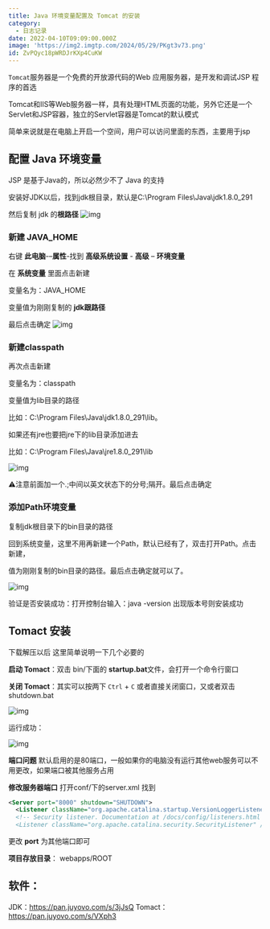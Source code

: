```yaml
---
title: Java 环境变量配置及 Tomcat 的安装
category:
  - 日志记录
date: 2022-04-10T09:09:00.000Z
image: 'https://img2.imgtp.com/2024/05/29/PKgt3v73.png'
id: ZvPQyc18pWRDJrKXp4CuKW
---
```


`Tomcat`服务器是一个免费的开放源代码的Web 应用服务器，是开发和调试JSP 程序的首选

Tomcat和IIS等Web服务器一样，具有处理HTML页面的功能，另外它还是一个Servlet和JSP容器，独立的Servlet容器是Tomcat的默认模式

简单来说就是在电脑上开启一个空间，用户可以访问里面的东西，主要用于jsp

## 配置 Java 环境变量

JSP 是基于Java的，所以必然少不了 Java 的支持

安装好JDK以后，找到jdk根目录，默认是C:\Program Files\Java\jdk1.8.0_291

然后复制 jdk 的**根路径**
![img](https://pic.juyovo.com/picture/img/20210518153006.png)

### 新建 JAVA_HOME

右键 **此电脑**-–**属性**-找到 **高级系统设置** - **高级** – **环境变量**

在 **系统变量** 里面点击新建

变量名为：JAVA_HOME

变量值为刚刚复制的 **jdk跟路径**

最后点击确定
![img](https://pic.juyovo.com/picture/img/20210518154513.png)

### 新建classpath

再次点击新建

变量名为：classpath

变量值为lib目录的路径

比如：C:\Program Files\Java\jdk1.8.0_291\lib。

如果还有jre也要把jre下的lib目录添加进去

比如：C:\Program Files\Java\jre1.8.0_291\lib

![img](https://pic.juyovo.com/picture/img/20210518160141.png)

⚠️注意前面加一个.;中间以英文状态下的分号;隔开。最后点击确定

### 添加Path环境变量

复制jdk根目录下的bin目录的路径

回到系统变量，这里不用再新建一个Path，默认已经有了，双击打开Path。点击新建，

值为刚刚复制的bin目录的路径。最后点击确定就可以了。

![img](https://pic.juyovo.com/picture/img/20210518160129.png)

验证是否安装成功：打开控制台输入：java -version 出现版本号则安装成功

## Tomact 安装

下载解压以后
这里简单说明一下几个必要的

**启动 Tomact**：双击 bin/下面的 **startup.bat**文件，会打开一个命令行窗口

**关闭 Tomact**：其实可以按两下 `Ctrl` + `C` 或者直接关闭窗口，又或者双击 shutdown.bat

![img](https://pic.juyovo.com/picture/img/202203011943998.png)

运行成功：

![img](https://pic.juyovo.com/picture/img/202203011943802.png)

**端口问题**
默认启用的是80端口，一般如果你的电脑没有运行其他web服务可以不用更改，如果端口被其他服务占用

**修改服务器端口**
打开conf/下的server.xml 找到

```xml
<Server port="8000" shutdown="SHUTDOWN">
  <Listener className="org.apache.catalina.startup.VersionLoggerListener" />
  <!-- Security listener. Documentation at /docs/config/listeners.html
  <Listener className="org.apache.catalina.security.SecurityListener" />
```

更改 **port** 为其他端口即可

**项目存放目录**： webapps/ROOT

## 软件：

JDK：https://pan.juyovo.com/s/3jJsQ
Tomact：https://pan.juyovo.com/s/VXph3
